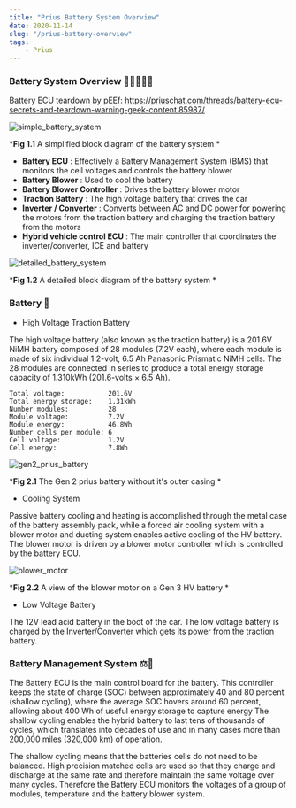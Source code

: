 ```yaml
---
title: "Prius Battery System Overview"
date: 2020-11-14
slug: "/prius-battery-overview"
tags:
    - Prius
---
```


### Battery System Overview 🔋🔋🔋🔋🔌

Battery ECU teardown by pEEf: https://priuschat.com/threads/battery-ecu-secrets-and-teardown-warning-geek-content.85987/

<div style={{ maxWidth: '550px', height: 'auto', margin: '0 auto' }}>

<img src="./battery_system_simple.png" alt="simple_battery_system"/>

</div>

<div style={{ textAlign: 'center' }}>

*__Fig 1.1__ A simplified block diagram of the battery system *

</div>

- **Battery ECU** : Effectively a Battery Management System (BMS) that monitors the 
    cell voltages and controls the battery blower
- **Battery Blower** : Used to cool the battery
- **Battery Blower Controller** : Drives the battery blower motor
- **Traction Battery** : The high voltage battery that drives the car
- **Inverter / Converter** : Converts between AC and DC power for powering the motors 
    from the traction battery and charging the traction battery from the motors
- **Hybrid vehicle control ECU** : The main controller that coordinates the inverter/converter, ICE and battery

<div style={{ maxWidth: '800px', height: 'auto', margin: '0 auto' }}>

<img src="./prius_batt_system.png" alt="detailed_battery_system"/>

</div>

<div style={{ textAlign: 'center' }}>

*__Fig 1.2__ A detailed block diagram of the battery system *

</div>

### Battery 🔋

- High Voltage Traction Battery

The high voltage battery (also known as the traction battery) is a 201.6V NiMH battery
composed of 28 modules (7.2V each), where each module is made of six individual 1.2-volt,
6.5 Ah Panasonic Prismatic NiMH cells. The 28 modules are connected in series to produce a total 
energy storage capacity of 1.310kWh (201.6-volts × 6.5 Ah).

    Total voltage:           201.6V
    Total energy storage:    1.31kWh
    Number modules:          28
    Module voltage:          7.2V
    Module energy:           46.8Wh
    Number cells per module: 6
    Cell voltage:            1.2V
    Cell energy:             7.8Wh

<div style={{ maxWidth: '600px', height: 'auto', margin: '0 auto' }}>

<img src="./traction.jpg" alt="gen2_prius_battery"/>

</div>

<div style={{ textAlign: 'center' }}>

*__Fig 2.1__ The Gen 2 prius battery without it's outer casing *

</div>

- Cooling System

Passive battery cooling and heating is accomplished through the metal case of the battery 
assembly pack, while a forced air cooling system with a blower motor and ducting system 
enables active cooling of the HV battery. The blower motor is driven by a blower motor
controller which is controlled by the battery ECU.

<div style={{ maxWidth: '800px', height: 'auto', margin: '0 auto' }}>

<img src="./blower.jpeg" alt="blower_motor"/>

</div>

<div style={{ textAlign: 'center' }}>

*__Fig 2.2__ A view of the blower motor on a Gen 3 HV battery *

</div>

- Low Voltage Battery

The 12V lead acid battery in the boot of the car. The low voltage battery is charged by 
the Inverter/Converter which gets its power from the traction battery.

### Battery Management System ⚖️🔋

The Battery ECU is the main control board for the battery. This controller keeps the state 
of charge (SOC) between approximately 40 and 80 percent (shallow cycling), where the average 
SOC hovers around 60 percent, allowing about 400 Wh of useful energy storage to capture energy
The shallow cycling enables the hybrid battery to last tens of thousands of cycles, which 
translates into decades of use and in many cases more than 200,000 miles (320,000 km) of operation.

The shallow cycling means that the batteries cells do not need to be balanced. High precision
matched cells are used so that they charge and discharge at the same rate and therefore maintain
the same voltage over many cycles. Therefore the Battery ECU monitors the voltages of a group of
modules, temperature and the battery blower system.

